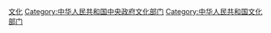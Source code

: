 {{Catmore}}

[[Category:国务院已撤销各部|文化]]
[[Category:中华人民共和国中央政府文化部门|Category:中华人民共和国中央政府文化部门]]
[[Category:中华人民共和国文化部门|Category:中华人民共和国文化部门]]